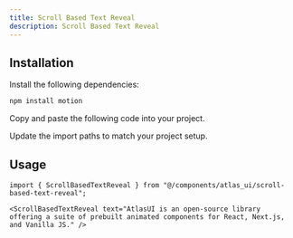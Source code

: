 ```yaml
---
title: Scroll Based Text Reveal
description: Scroll Based Text Reveal
---
```


<ComponentPreview
  name="scroll-based-text-reveal-demo"
/>

## Installation

<Steps>

<Step>Install the following dependencies:</Step>

```bash
npm install motion 
```

<Step>Copy and paste the following code into your project.</Step>

<ComponentSource name="scroll-based-text-reveal" filePath="components/atlas_ui/scroll-based-text-reveal.tsx" />

<Step>Update the import paths to match your project setup.</Step>

</Steps>

## Usage

```tsx
import { ScrollBasedTextReveal } from "@/components/atlas_ui/scroll-based-text-reveal";
```

```tsx
<ScrollBasedTextReveal text="AtlasUI is an open-source library offering a suite of prebuilt animated components for React, Next.js, and Vanilla JS." />
```